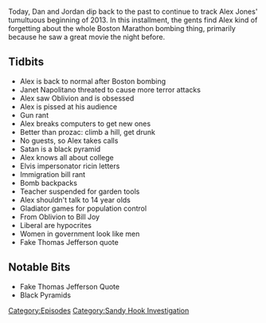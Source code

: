 {{DEFAULTSORT:
    #_EPISODE_0367:April 23, 2013
}}{{Episode
    | title           = April 23, 2013
    | caption         = Listen to this episode on [https://knowledgefight.libsyn.com/knowledge-fight-april-23-2013 Libsyn] [https://open.spotify.com/episode/5usNDQBogBhWmhGZJP2lxW Spotify], Read the [[Transcript/367: April 23, 2013|Unofficial Transcript]]
    | episodeNumber   = 367
    | length          = 01:18:51
    | airDate         = November 11, 2019
    | coverageDate    = April 23, 2013
    | episodeType     = [[:Category:Sandy Hook Investigation|Sandy Hook Investigation]]
    | appearance      = [[Janet Napolitano]], [[Bill Joy]]
    | previousEpisode = [[366: November 5-6, 2019]]
    | nextEpisode     = [[368: November 11-12, 2019]]
}}

{{Stub}}

Today, Dan and Jordan dip back to the past to continue to track Alex Jones' tumultuous beginning of 2013. In this installment, the gents find Alex kind of forgetting about the whole Boston Marathon bombing thing, primarily because he saw a great movie the night before.

==Tidbits==

*Alex is back to normal after Boston bombing
*Janet Napolitano threated to cause more terror attacks
*Alex saw Oblivion and is obsessed
*Alex is pissed at his audience
*Gun rant
*Alex breaks computers to get new ones
*Better than prozac: climb a hill, get drunk
*No guests, so Alex takes calls
*Satan is a black pyramid
*Alex knows all about college
*Elvis impersonator ricin letters
*Immigration bill rant
*Bomb backpacks
*Teacher suspended for garden tools
*Alex shouldn't talk to 14 year olds
*Gladiator games for population control
*From Oblivion to Bill Joy
*Liberal are hypocrites
*Women in government look like men
*Fake Thomas Jefferson quote

==Notable Bits==

*Fake Thomas Jefferson Quote
*Black Pyramids

[[Category:Episodes]]
[[Category:Sandy Hook Investigation]]
